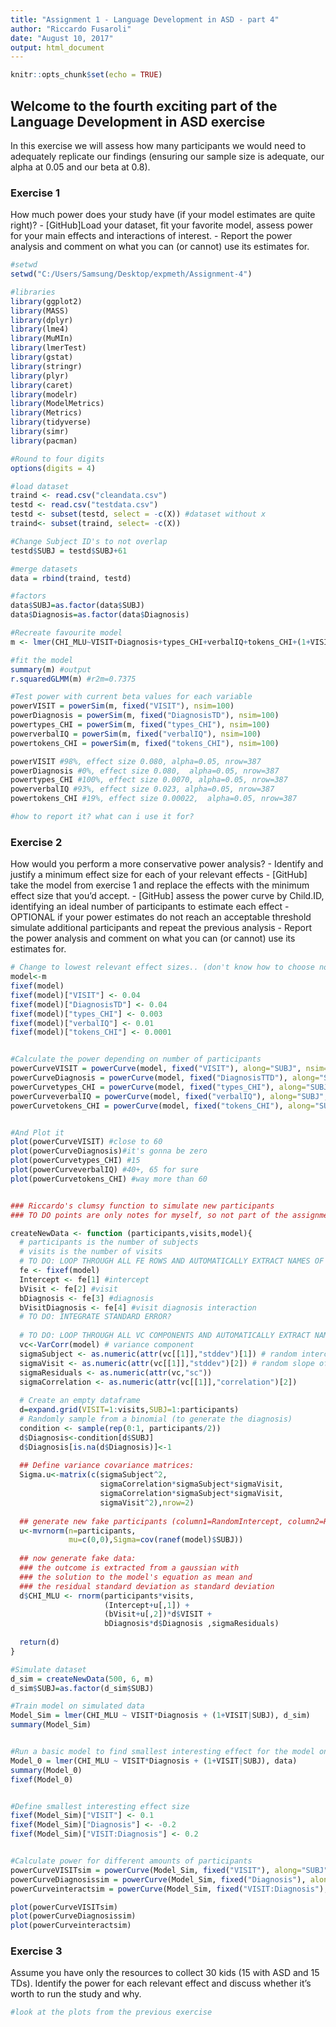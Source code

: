 ```yaml
---
title: "Assignment 1 - Language Development in ASD - part 4"
author: "Riccardo Fusaroli"
date: "August 10, 2017"
output: html_document
---
```


```r
knitr::opts_chunk$set(echo = TRUE)
```

## Welcome to the fourth exciting part of the Language Development in ASD exercise

In this exercise we will assess how many participants we would need to adequately replicate our findings (ensuring our sample size is adequate, our alpha at 0.05 and our beta at 0.8).

### Exercise 1

How much power does your study have (if your model estimates are quite right)?
- [GitHub]Load your dataset, fit your favorite model, assess power for your main effects and interactions of interest.
- Report the power analysis and comment on what you can (or cannot) use its estimates for.
```r
#setwd
setwd("C:/Users/Samsung/Desktop/expmeth/Assignment-4")

#libraries
library(ggplot2)
library(MASS)
library(dplyr)
library(lme4)
library(MuMIn)
library(lmerTest)
library(gstat)
library(stringr)
library(plyr)
library(caret)
library(modelr)
library(ModelMetrics)
library(Metrics)
library(tidyverse)
library(simr)
library(pacman)

#Round to four digits
options(digits = 4)

#load dataset
traind <- read.csv("cleandata.csv")
testd <- read.csv("testdata.csv")
testd <- subset(testd, select = -c(X)) #dataset without x
traind<- subset(traind, select= -c(X))

#Change Subject ID's to not overlap
testd$SUBJ = testd$SUBJ+61

#merge datasets
data = rbind(traind, testd)

#factors
data$SUBJ=as.factor(data$SUBJ)
data$Diagnosis=as.factor(data$Diagnosis)

#Recreate favourite model
m <- lmer(CHI_MLU~VISIT+Diagnosis+types_CHI+verbalIQ+tokens_CHI+(1+VISIT|SUBJ), data = data) 

#fit the model
summary(m) #output
r.squaredGLMM(m) #r2m=0.7375

#Test power with current beta values for each variable
powerVISIT = powerSim(m, fixed("VISIT"), nsim=100)
powerDiagnosis = powerSim(m, fixed("DiagnosisTD"), nsim=100)
powertypes_CHI = powerSim(m, fixed("types_CHI"), nsim=100)
powerverbalIQ = powerSim(m, fixed("verbalIQ"), nsim=100)
powertokens_CHI = powerSim(m, fixed("tokens_CHI"), nsim=100)

powerVISIT #98%, effect size 0.080, alpha=0.05, nrow=387
powerDiagnosis #0%, effect size 0.080,  alpha=0.05, nrow=387
powertypes_CHI #100%, effect size 0.0070, alpha=0.05, nrow=387
powerverbalIQ #93%, effect size 0.023, alpha=0.05, nrow=387
powertokens_CHI #19%, effect size 0.00022,  alpha=0.05, nrow=387

#how to report it? what can i use it for?

```


### Exercise 2

How would you perform a more conservative power analysis?
- Identify and justify a minimum effect size for each of your relevant effects
- [GitHub] take the model from exercise 1 and replace the effects with the minimum effect size that you'd accept.
- [GitHub] assess the power curve by Child.ID, identifying an ideal number of participants to estimate each effect
- OPTIONAL if your power estimates do not reach an acceptable threshold simulate additional participants and repeat the previous analysis
- Report the power analysis and comment on what you can (or cannot) use its estimates for.

```r
# Change to lowest relevant effect sizes.. (don't know how to choose now, leave effect sizes approx. as they are)
model<-m
fixef(model)
fixef(model)["VISIT"] <- 0.04
fixef(model)["DiagnosisTD"] <- 0.04
fixef(model)["types_CHI"] <- 0.003
fixef(model)["verbalIQ"] <- 0.01
fixef(model)["tokens_CHI"] <- 0.0001


#Calculate the power depending on number of participants
powerCurveVISIT = powerCurve(model, fixed("VISIT"), along="SUBJ", nsim=50)
powerCurveDiagnosis = powerCurve(model, fixed("DiagnosisTTD"), along="SUBJ", nsim=50)
powerCurvetypes_CHI = powerCurve(model, fixed("types_CHI"), along="SUBJ", nsim=50)
powerCurveverbalIQ = powerCurve(model, fixed("verbalIQ"), along="SUBJ", nsim=50)
powerCurvetokens_CHI = powerCurve(model, fixed("tokens_CHI"), along="SUBJ", nsim=50)


#And Plot it
plot(powerCurveVISIT) #close to 60
plot(powerCurveDiagnosis)#it's gonna be zero 
plot(powerCurvetypes_CHI) #15
plot(powerCurveverbalIQ) #40+, 65 for sure
plot(powerCurvetokens_CHI) #way more than 60


### Riccardo's clumsy function to simulate new participants
### TO DO points are only notes for myself, so not part of the assignment

createNewData <- function (participants,visits,model){
  # participants is the number of subjects
  # visits is the number of visits
  # TO DO: LOOP THROUGH ALL FE ROWS AND AUTOMATICALLY EXTRACT NAMES OF FIXED EFFECTS AND ESTIMATES
  fe <- fixef(model)
  Intercept <- fe[1] #intercept
  bVisit <- fe[2] #visit
  bDiagnosis <- fe[3] #diagnosis
  bVisitDiagnosis <- fe[4] #visit diagnosis interaction
  # TO DO: INTEGRATE STANDARD ERROR?
  
  # TO DO: LOOP THROUGH ALL VC COMPONENTS AND AUTOMATICALLY EXTRACT NAMES OF EFFECTS AND ESTIMATES
  vc<-VarCorr(model) # variance component
  sigmaSubject <- as.numeric(attr(vc[[1]],"stddev")[1]) # random intercept by subject
  sigmaVisit <- as.numeric(attr(vc[[1]],"stddev")[2]) # random slope of visit over subject
  sigmaResiduals <- as.numeric(attr(vc,"sc"))
  sigmaCorrelation <- as.numeric(attr(vc[[1]],"correlation")[2])
  
  # Create an empty dataframe
  d=expand.grid(VISIT=1:visits,SUBJ=1:participants)
  # Randomly sample from a binomial (to generate the diagnosis)
  condition <- sample(rep(0:1, participants/2))
  d$Diagnosis<-condition[d$SUBJ]
  d$Diagnosis[is.na(d$Diagnosis)]<-1
  
  ## Define variance covariance matrices:
  Sigma.u<-matrix(c(sigmaSubject^2,
                    sigmaCorrelation*sigmaSubject*sigmaVisit,
                    sigmaCorrelation*sigmaSubject*sigmaVisit,
                    sigmaVisit^2),nrow=2)
  
  ## generate new fake participants (column1=RandomIntercept, column2=RandomSlope)
  u<-mvrnorm(n=participants,
             mu=c(0,0),Sigma=cov(ranef(model)$SUBJ))
  
  ## now generate fake data:
  ### the outcome is extracted from a gaussian with
  ### the solution to the model's equation as mean and
  ### the residual standard deviation as standard deviation 
  d$CHI_MLU <- rnorm(participants*visits,
                     (Intercept+u[,1]) +
                     (bVisit+u[,2])*d$VISIT + 
                     bDiagnosis*d$Diagnosis ,sigmaResiduals)  
  
  return(d)
}

#Simulate dataset
d_sim = createNewData(500, 6, m)
d_sim$SUBJ=as.factor(d_sim$SUBJ)

#Train model on simulated data
Model_Sim = lmer(CHI_MLU ~ VISIT*Diagnosis + (1+VISIT|SUBJ), d_sim)
summary(Model_Sim)


#Run a basic model to find smallest interesting effect for the model on the simulated data
Model_0 = lmer(CHI_MLU ~ VISIT*Diagnosis + (1+VISIT|SUBJ), data)
summary(Model_0)
fixef(Model_0)


#Define smallest interesting effect size
fixef(Model_Sim)["VISIT"] <- 0.1
fixef(Model_Sim)["Diagnosis"] <- -0.2
fixef(Model_Sim)["VISIT:Diagnosis"] <- 0.2


#Calculate power for different amounts of participants
powerCurveVISITsim = powerCurve(Model_Sim, fixed("VISIT"), along="SUBJ", nsim=50)
powerCurveDiagnosissim = powerCurve(Model_Sim, fixed("Diagnosis"), along="SUBJ", nsim=50)
powerCurveinteractsim = powerCurve(Model_Sim, fixed("VISIT:Diagnosis"), along="SUBJ", nsim=50)

plot(powerCurveVISITsim)
plot(powerCurveDiagnosissim)
plot(powerCurveinteractsim)


```


### Exercise 3

Assume you have only the resources to collect 30 kids (15 with ASD and 15 TDs). Identify the power for each relevant effect and discuss whether it's worth to run the study and why.

```r
#look at the plots from the previous exercise
```






